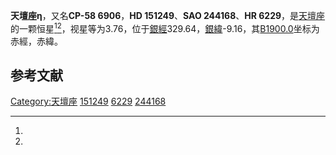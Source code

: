 {{Starbox begin
| name = 天壇座η
}}
{{Starbox observe
| epoch = [[J2000.0|J2000.0]]
| constell = [[天壇座|天壇座]]<ref name=SIMBAD>{{cite web
 | url=http://simbad.u-strasbg.fr/simbad/sim-id?Ident=HR+6229
 | title =Pulsating variable Star
 | publisher=Centre de Données astronomiques de Strasbourg
 | work=SIMBAD
 | accessdate=2012-07-13}}</ref><ref name=DATA>{{cite web
 | url=http://vizier.u-strasbg.fr/viz-bin/VizieR-5?-out.add=.&-source=5050&-corr=PK=HR&-out.max=9999&HR=6229
 | title=VizieR Detailed Page
 | accessdate=2012-07-13
 | archive-date=2016-03-05
 | archive-url=https://web.archive.org/web/20160305215703/http://vizier.u-strasbg.fr/viz-bin/VizieR-5?-out.add=.&-source=5050&-corr=PK=HR&-out.max=9999&HR=6229
 | dead-url=no
 }}</ref>
| 星官 = 
| ra = {{RA|16|49|47.1}}<ref name=SIMBAD /><ref name=DATA />
| dec = {{DEC|-59|2|29}}<ref name=SIMBAD /><ref name=DATA />
| appmag_v = 3.76<ref name=SIMBAD /><ref name=DATA />
}}
{{Starbox character
| class = K5III<ref name=SIMBAD /><ref name=DATA />
| b-v = 1.57<ref name=SIMBAD /><ref name=DATA />
| u-b = 1.94<ref name=SIMBAD /><ref name=DATA />
| r-i = <ref name=SIMBAD /><ref name=DATA />
| variable = 
}}
{{Starbox astrometry
| radial_v = 1.94
| prop_mo_ra = 9
| parallax = 0.025
| p_error = 
}}
{{Starbox catalog
| names =CP-58 6906，[[SAO星表|SAO]] 244168，[[HD星表|HD]] 151249，[[HR星表|HR]] 6229}}
{{Starbox reference |Simbad=HR+6229}}
{{Starbox end}}

'''天壇座η'''，又名'''CP-58 6906'''，'''HD 151249'''、'''SAO 244168'''、'''HR 6229'''，是[[天壇座|天壇座]]的一颗恒星<ref name=SIMBAD /><ref name=DATA />，视星等为3.76，位于[[銀道座標系|銀經]]329.64，[[銀道座標系|銀緯]]-9.16，其[[B1900.0|B1900.0]]坐标为赤經{{RA|16|41|8.8}}，赤緯{{DEC|-58|-9.16|46}}。

== 参考文献 ==
{{reflist}}

{{star-stub}}

{{天壇座恒星}}
[[Category:天壇座|Category:天壇座]]
[[Category:HD和HDE天體|151249]]
[[Category:HR天體|6229]]
[[Category:SAO天體|244168]]